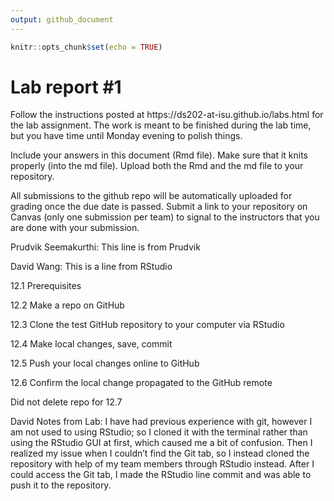 ```yaml
---
output: github_document
---
```


<!-- README.md is generated from README.Rmd. Please edit the README.Rmd file -->


```r
knitr::opts_chunk$set(echo = TRUE)
```

# Lab report #1

Follow the instructions posted at https://ds202-at-isu.github.io/labs.html for the lab assignment. The work is meant to be finished during the lab time, but you have time until Monday evening to polish things.

Include your answers in this document (Rmd file). Make sure that it knits properly (into the md file). Upload both the Rmd and the md file to your repository.  

All submissions to the github repo will be automatically uploaded for grading once the due date is passed.
Submit a link to your repository on Canvas (only one submission per team) to signal to the instructors that you are done with your submission.


Prudvik Seemakurthi: This line is from Prudvik


David Wang: This is a line from RStudio

12.1 Prerequisites

12.2 Make a repo on GitHub

12.3 Clone the test GitHub repository to your computer via RStudio

12.4 Make local changes, save, commit

12.5 Push your local changes online to GitHub

12.6 Confirm the local change propagated to the GitHub remote

Did not delete repo for 12.7

David Notes from Lab: I have had previous experience with git, however I am not used to using RStudio; so I cloned it with the terminal rather than using the RStudio GUI at first, which caused me a bit of confusion. Then I realized my issue when I couldn't find the Git tab, so I instead cloned the repository with help of my team members through RStudio instead. After I could access the Git tab, I made the RStudio line commit and was able to push it to the repository.

